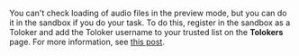 <Cut title="How do I enable loading audio files in preview mode?">

You can't check loading of audio files in the preview mode, but you can do it in the sandbox if you do your task. To do this, register in the sandbox as a Toloker and add the Toloker username to your trusted list on the **Tolokers** page. For more information, see [this post](/docs/guide/sandbox).

</Cut>
